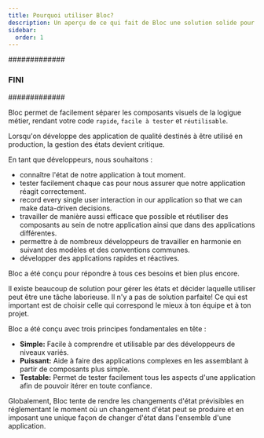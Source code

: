 ```yaml
---
title: Pourquoi utiliser Bloc?
description: Un aperçu de ce qui fait de Bloc une solution solide pour la gestion d'état.
sidebar:
  order: 1
---
```


#############
### FINI 
#############

Bloc permet de facilement séparer les composants visuels de la logigue métier, rendant votre code `rapide`, `facile à tester` et `réutilisable`.

Lorsqu'on développe des application de qualité destinés à être utilisé en production, la gestion des états devient critique.

En tant que développeurs, nous souhaitons :

- connaître l'état de notre application à tout moment.
- tester facilement chaque cas pour nous assurer que notre application réagit correctement.
- record every single user interaction in our application so that we can make data-driven decisions.
- travailler de manière aussi efficace que possible et réutiliser des composants au sein de notre application ainsi que dans des applications différentes.
- permettre à de nombreux développeurs de travailler en harmonie en suivant des modèles et des conventions communes.
- développer des applications rapides et réactives.

Bloc a été conçu pour répondre à tous ces besoins et bien plus encore.

Il existe beaucoup de solution pour gérer les états et décider laquelle utiliser peut être une tâche laborieuse. Il n'y a pas de solution parfaite! Ce qui est important est de choisir celle qui correspond le mieux à ton équipe et à ton projet.                

Bloc a été conçu avec trois principes fondamentales en tête :

- **Simple:** Facile à comprendre et utilisable par des développeurs de niveaux variés.
- **Puissant:** Aide à faire des applications complexes en les assemblant à partir de composants plus simple.
- **Testable:** Permet de tester facilement tous les aspects d'une application afin de pouvoir itérer en toute confiance.

Globalement, Bloc tente de rendre les changements d'état prévisibles en réglementant le moment où un changement d'état peut se produire et en imposant une unique façon de changer d'état dans l'ensemble d'une application.
